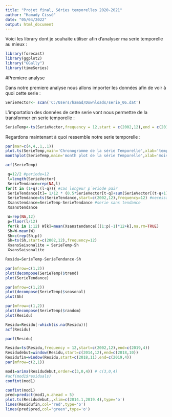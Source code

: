 ---
title: "Projet final, Séries temporelles 2020-2021"
author: "Hamady Cissé"
date: "05/04/2022"
output: html_document
---



Voici les library dont je souhaite utiliser afin d'analyser ma serie temporelle au mieux :

```{r}

library(forecast)
library(ggplot2)
library("GGally")
library(timeSeries)
```
#Premiere analyse 

Dans notre premiere analyse nous allons importer les données afin de voir à quoi cette serie :
```{r}
SerieVector<- scan('C:/Users/hamad/Downloads/serie_06.dat')

```

L'importation des données de cette serie vont nous permettre de la transformer en serie temporelle :
```{r}
SerieTemp<-ts(SerieVector,frequency = 12,start = c(2002,12),end = c(2019,4))
```

Regardons maintenant à quoi ressemble notre serie temporelle :
```{r,fig.show="hold", out.width="50%}
par(mar=c(4,4,.1,.1))
plot.ts(SerieTemp,main='Chronogramme de la série Temporelle',xlab='temps')
monthplot(SerieTemp,main='month plot de la série Temporelle',xlab='mois')
```

```{r}
acf(SerieTemp)
```
```{r}
 q=12/2 #periode=12
 l=length(SerieVector)
 SerieTendance=rep(NA,l)
for(t in (1+q):(l-q)){ #cas longeur p´eriode pair
 SerieTendance[t]= 1/12 * (0.5*SerieVector[t-q]+sum(SerieVector[(t-q+1):(t+q-1)])+0.5*SerieVector[t+q]) }
 SerieTendance=ts(SerieTendance,start=c(2002,12),frequency=12) #necessaire pour pouvoir comparer graphiques
 Xsanstendance=SerieTemp-SerieTendance #serie sans tendance
 Xsanstendance
```
```{r}
 W=rep(NA,12)
 p=floor(l/12)
 for(k in 1:12) W[k]=mean(Xsanstendance[((1:p)-1)*12+k],na.rm=TRUE)
 Sh=W-mean(W)
 Sh=c(rep(Sh,p))
 Sh=ts(Sh,start=c(2002,12),frequency=12)
 XsansSaisonalite = SerieTemp-Sh
 XsansSaisonalite
```
```{r}
Residu=SerieTemp-SerieTendance-Sh

```


```{r}
par(mfrow=c(1,2))
plot(decompose(SerieTemp)$trend)
plot(SerieTendance)
```




```{r}
par(mfrow=c(1,2))
plot(decompose(SerieTemp)$seasonal)
plot(Sh)
```




```{r}
par(mfrow=c(1,2))
plot(decompose(SerieTemp)$random)
plot(Residu)
```



```{r}
Residu=Residu[-which(is.na(Residu))]
acf(Residu)
```



```{r}
pacf(Residu)
```



```{r}
Residu=ts(Residu,frequency = 12,start=c(2002,12),end=c(2019,4))
Residudebut=window(Residu,start=c(2014,12),end=c(2018,10))
Residufin=window(Residu,start=c(2018,11),end=c(2019,4))
par(mfrow=c(2,1))
```




```{r}
mod1=arima(Residudebut,order=c(3,0,4)) # c(3,0,4)
#acf(mod1$residuals)
confint(mod1)
```



```{r}
confint(mod1)
pred=predict(mod1,n.ahead = 5)
plot.ts(Residudebut,,xlim=c(2014.1,2019.4),type='o')
lines(Residufin,col='red',type='o')
lines(pred$pred,col="green",type='o')
```

